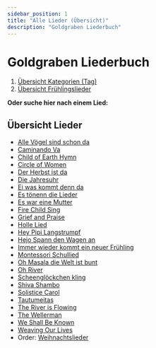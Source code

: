 ```yaml
---
sidebar_position: 1
title: "Alle Lieder (Übersicht)"
description: "Goldgraben Liederbuch"
---
```





# Goldgraben Liederbuch 

1. [Übersicht Kategorien (Tag)](/tags)
2. [Übersicht Frühlingslieder](/tags/fruhling)


**Oder suche hier nach einem Lied:**
<SearchBar />


## Übersicht Lieder

- [Alle Vögel sind schon da](alle-voegel-sind-schon-da.mdx)
- [Caminando Va](/caminando-va)
- [Child of Earth Hymn](child-of-god-hymn)
- [Circle of Women](circle-of-women)
- [Der Herbst ist da](der-herbst-ist-da)
- [Die Jahresuhr](/die-jahresuhr.mdx)
- [Ei was kommt denn da](/ei-was-kommt-denn-da.mdx)
- [Es tönenn die Lieder](/es-toenen-die-lieder.mdx)
- [Es war eine Mutter](/es-war-eine-mutter.mdx)
- [Fire Child Sing](fire-child-sing)
- [Grief and Praise](grief-and-praise)
- [Holle Lied](/holle-lied)
- [Hey Pipi Langstrumpf](hej-pipi-langstrumpf)
- [Hejo Spann den Wagen an](hejo-spann-den-wagen-an)
- [Immer wieder kommt ein neuer Frühling](/immer-wieder-kommt-ein-neuer-fruehling.mdx)
- [Montessori Schullied](montessori-schullied)
- [Oh Masala die Welt ist bunt](oh-masala-die-welt-ist-bunt)
- [Oh River](oh-river)
- [Scheenglöckchen kling](/schneegloeckchen-kling.mdx)
- [Shiva Shambo](shiva-shambo)
- [Solistice Carol](solstice-carol)
- [Tautumeitas](tautumeitas-raganu-nakts)
- [The River is Flowing](the-river-is-flowing)
- [The Wellerman](/the-wellermen.mdx)
- [We Shall Be Known](we-shall-be-known)
- [Weaving Our Lives](weaving-our-lives)
- Order: [Weihnachtslieder](/weihnachten)





